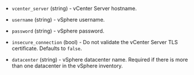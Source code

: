 <!-- Code generated from the comments of the ConnectConfig struct in builder/vsphere/common/step_connect.go; DO NOT EDIT MANUALLY -->

- `vcenter_server` (string) - vCenter Server hostname.

- `username` (string) - vSphere username.

- `password` (string) - vSphere password.

- `insecure_connection` (bool) - Do not validate the vCenter Server TLS certificate. Defaults to `false`.

- `datacenter` (string) - vSphere datacenter name. Required if there is more than one datacenter in the vSphere inventory.

<!-- End of code generated from the comments of the ConnectConfig struct in builder/vsphere/common/step_connect.go; -->
